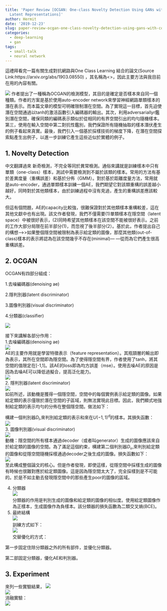 ```yaml
---
title: 'Paper Review [OCGAN: One-class Novelty Detection Using GANs with Constrained
  Latent Representations]'
author: Hermit
date: '2019-12-23'
slug: paper-review-ocgan-one-class-novelty-detection-using-gans-with-constrained-latent-representations
categories:
  - deep-learning
  - gan
tags:
  - small-talk
  - neural network
---
```

這禮拜看完一篇有關生成對抗網路與One Class Learning 結合的論文(Source Link:https://arxiv.org/abs/1903.08550) ，其名稱為<<One-class Novelty Detection Using GANs with Constrained Latent Representations>>，因此主要方法與我目前在用的內容有關。  

![](/post/2019-12-23-paper-review-ocgan-one-class-novelty-detection-using-gans-with-constrained-latent-representations_files/1.jpg) 
作者提出了一種稱為OCGAN的檢測模型，其目的是確定是否樣本來自同一個種類。作者的方案是基於使用auto-encoder network來學習神經網路單類樣本的潛在表示。而本篇文章的模型可明確限制潛在空間。為了實現這一目標，首先迫使潛在空間通過以tanh的激活函數引入編碼器的輸出。其次，利用adversariallyr鑑別潛在空間，確保同類的編碼表示類似於從相同的有界空間引出的均勻隨機樣本。第三，使用在輸入空間中第二對抗性鑑別，我們保證所有隨機抽取的樣本潛伏產生的例子看起來真實。最後，我們引入一個基於採樣技術的梯度下降，在潛在空間探索點產生出例子，以進一步訓練它產生這些近似於實體的例子。

## 1. Novelty Detection  

中文翻譯過來 新奇檢測，不完全等同於異常檢測。通俗來講就是訓練樣本中只有單類（one-class）樣本，測試中需要檢測到不屬於該類的樣本。常用的方法有基於差異度量（重構誤差）和基於分佈（GMM）。對於基於距離度量方法，常用就是auto-encoder，通過單類樣本訓練一個AE，我們期望它對該類重構的誤差越小越好，同時對於其他類樣本，由於訓練過程中沒有見過，產生的重構誤差應該較大。  

但這有個問題，AE的capacity比較強，很難保證對於其他類樣本重構較差，這在其他文獻中也有出現。該文作者發現，我們不僅需要(1)單類樣本在隱空間（latent space）中被很好表示，(2)同時希望其他類樣本在該空間不能被很好表示。之前的工作大部分局限在前半部分(1)，而忽視了後半部分(2）。基於此，作者提出自己的構想--->>如果整個隱空間被限制為表示給定類的圖像，那麼其他類(out-of-class)樣本的表示將認為在該空間幾乎不存在(minimal)— —從而為它們產生很高重構誤差。   

## 2. OCGAN

OCGAN有四部分組成：

1.去噪編碼器(denoising ae)   

2.隱判別器(latent discriminator)

3.圖像判別器(visual discriminator)

4.分類器(classifier)  

![](/post/2019-12-23-paper-review-ocgan-one-class-novelty-detection-using-gans-with-constrained-latent-representations_files/2.jpg)  

接下來講解各部分作用：  
1.去噪編碼器(denoising ae)    
![](/post/2019-12-23-paper-review-ocgan-one-class-novelty-detection-using-gans-with-constrained-latent-representations_files/3.jpg)   
AE的主要作用就是學習特徵表示（feature representation）。其瓶頸層的輸出即為表示，其所在空間即為隱空間。為了使得隱空間有界，作者使用了tanh，將其空間的值限定在[-1,1]。該AE的loss即為均方誤差（mse）。使用去噪AE的原因是因為去噪AE可以降低過擬合，提高泛化能力。  
![](/post/2019-12-23-paper-review-ocgan-one-class-novelty-detection-using-gans-with-constrained-latent-representations_files/4.png)    
2. 隱判別器(latent discriminator)  
![](/post/2019-12-23-paper-review-ocgan-one-class-novelty-detection-using-gans-with-constrained-latent-representations_files/4.jpg)    
如前所述，該動機是獲得一個隱空間，空間中的每個實例表示給定類的圖像。如果給定類的表示僅限於潛在空間的子區域，則無法實現此目標。因此，我們顯式地強制給定類的表示均勻的分佈在整個隱空間。做法如下：  

構建一個判別器$D_l$,來判別給定類的表示和來在$U(-1,1)^d$的樣本。其損失函數：  
![](/post/2019-12-23-paper-review-ocgan-one-class-novelty-detection-using-gans-with-constrained-latent-representations_files/5.jpg)   
3. 圖像判別器(visual discriminator)  
![](/post/2019-12-23-paper-review-ocgan-one-class-novelty-detection-using-gans-with-constrained-latent-representations_files/6.jpg)   
動機：隱空間的所有樣本通過decoder（或者叫generator）生成的圖像應該來自於給定類的圖像的空間。為了滿足這個約束，構建第二個判別器$D_v$,來判別給定類的圖像和從隱空間隨機採樣通過decoder之後生成的圖像。損失函數如下：  
![](/post/2019-12-23-paper-review-ocgan-one-class-novelty-detection-using-gans-with-constrained-latent-representations_files/7.jpg)  
至此構成整個論文的核心。但是作者發現，即使這樣，從隱空間中採樣生成的圖像有時候也很難對應於給定類圖像。這是因為隱空間太大了，完全採樣到是不可能的。於是不如主動去發現隱空間中的那些產生poor的圖像的區域。  

4. 分類器  
![](/post/2019-12-23-paper-review-ocgan-one-class-novelty-detection-using-gans-with-constrained-latent-representations_files/8.jpg)  
分類器的作用是判別生成的圖像和給定類的圖像的相似度。使用給定類圖像作為正樣本，生成圖像作為負樣本。該分類器的損失函數為二類交叉熵(BCE)。  
5. 最終結構  
![](/post/2019-12-23-paper-review-ocgan-one-class-novelty-detection-using-gans-with-constrained-latent-representations_files/9.jpg)  
訓練方式如下：   
![](/post/2019-12-23-paper-review-ocgan-one-class-novelty-detection-using-gans-with-constrained-latent-representations_files/10.jpg)    
交替優化的方式：

第一步固定住除分類器之外的所有部件，並優化分類器。   

第二部固定分類器，優化AE和判別器。  


## 3. Experiment

來列一些實驗結果，
![](/post/2019-12-23-paper-review-ocgan-one-class-novelty-detection-using-gans-with-constrained-latent-representations_files/11.jpg)    
![](/post/2019-12-23-paper-review-ocgan-one-class-novelty-detection-using-gans-with-constrained-latent-representations_files/12.jpg)    
消融實驗：  
![](/post/2019-12-23-paper-review-ocgan-one-class-novelty-detection-using-gans-with-constrained-latent-representations_files/13.jpg)  


